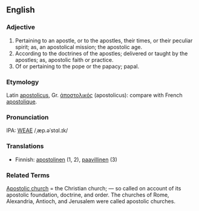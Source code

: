 ==English==
===Adjective===
# Pertaining to an apostle, or to the apostles, their times, or their peculiar spirit; as, an apostolical mission; the  apostolic age.
# According to the doctrines of the apostles; delivered or taught by the apostles; as, apostolic faith or practice.
# Of or pertaining to the pope or the papacy; papal.
<!-- material copied from Webster's Revised Unabridged Dictionary (1913) -->

===Etymology===
Latin [[apostolicus]], Gr. [[ἀποστολικός]] (apostolicus): compare with French [[apostolique]].

===Pronunciation===
IPA: [[WEAE]] /ˌæp.əˈstɑl.ɪk/


===Translations===

* Finnish: [[apostolinen]] (1, 2), [[paavillinen]] (3)

===Related Terms===
[[Apostolic church]] = the Christian church; &mdash; so called on account of its apostolic foundation, doctrine, and order. The churches of Rome, Alexandria, Antioch, and Jerusalem  were called apostolic churches.